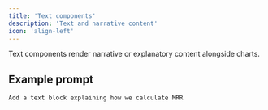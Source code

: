 ```yaml
---
title: 'Text components'
description: 'Text and narrative content'
icon: 'align-left'
---
```


Text components render narrative or explanatory content alongside charts.

## Example prompt

```
Add a text block explaining how we calculate MRR
```

